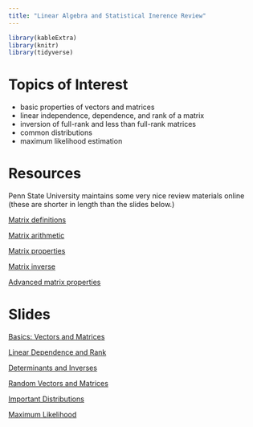 ```yaml
---
title: "Linear Algebra and Statistical Inerence Review"
---
```


```r
library(kableExtra)
library(knitr)
library(tidyverse)
```


# Topics of Interest

- basic properties of vectors and matrices
- linear independence, dependence, and rank of a matrix
- inversion of full-rank and less than full-rank matrices
- common distributions
- maximum likelihood estimation


# Resources

Penn State University maintains some very nice review materials online (these are shorter in length than the slides below.)


[Matrix definitions](https://onlinecourses.science.psu.edu/statprogram/reviews/matrix-algebra/definitions)

[Matrix arithmetic](https://onlinecourses.science.psu.edu/statprogram/reviews/matrix-algebra/arithmetic)

[Matrix properties](https://onlinecourses.science.psu.edu/statprogram/reviews/matrix-algebra/properties)

[Matrix inverse](https://onlinecourses.science.psu.edu/statprogram/reviews/matrix-algebra/inverse)

[Advanced matrix properties](https://onlinecourses.science.psu.edu/statprogram/reviews/matrix-algebra/advanced-properties)






# Slides


[Basics: Vectors and Matrices](decks/linalg_01_deck.html)

[Linear Dependence and Rank](decks/linalg_02_deck.html)

[Determinants and Inverses](decks/linalg_03_deck.html)

[Random Vectors and Matrices](decks/linalg_04_deck.html)

[Important Distributions](decks/linalg_05_deck.html)

[Maximum Likelihood](decks/linalg_06_deck.htmls)



